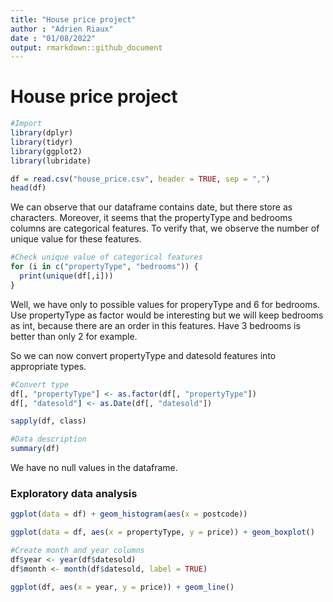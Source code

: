 ```yaml
---
title: "House price project"
author : "Adrien Riaux"
date : "01/08/2022"
output: rmarkdown::github_document
---
```


# House price project

```r
#Import 
library(dplyr)
library(tidyr)
library(ggplot2)
library(lubridate)
```


```r
df = read.csv("house_price.csv", header = TRUE, sep = ",")
head(df)
```
We can observe that our dataframe contains date, but there store as characters. Moreover, it seems that the propertyType and bedrooms columns are categorical features. To verify that, we observe the number of unique value for these features.

```r
#Check unique value of categorical features
for (i in c("propertyType", "bedrooms")) {
  print(unique(df[,i]))
}
```

Well, we have only to possible values for properyType and 6 for bedrooms. Use propertyType as factor would be interesting but we will keep bedrooms as int, because there are an order in this features. Have 3 bedrooms is better than only 2 for example.

So we can now convert propertyType and datesold features into appropriate types.

```r
#Convert type
df[, "propertyType"] <- as.factor(df[, "propertyType"])
df[, "datesold"] <- as.Date(df[, "datesold"])

sapply(df, class)
```

```r
#Data description
summary(df)
```

We have no null values in the dataframe.

### Exploratory data analysis

```r
ggplot(data = df) + geom_histogram(aes(x = postcode))
```

```r
ggplot(data = df, aes(x = propertyType, y = price)) + geom_boxplot()
```

```r
#Create month and year columns
df$year <- year(df$datesold)
df$month <- month(df$datesold, label = TRUE)

ggplot(df, aes(x = year, y = price)) + geom_line()
```

